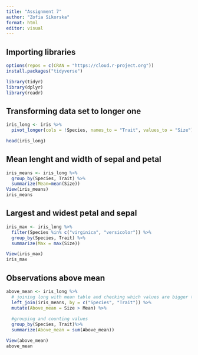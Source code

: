 ```yaml
---
title: "Assignment 7"
author: "Zofia Sikorska"
format: html
editor: visual
---
```


## Importing libraries

```r
options(repos = c(CRAN = "https://cloud.r-project.org"))
install.packages("tidyverse")

```

```r
library(tidyr)
library(dplyr)
library(readr)
```

## Transforming data set to longer one

```r
iris_long <- iris %>%
  pivot_longer(cols = !Species, names_to = "Trait", values_to = "Size")

head(iris_long)
```

## Mean lenght and width of sepal and petal

```r
iris_means <- iris_long %>%
  group_by(Species, Trait) %>%
  summarize(Mean=mean(Size)) 
View(iris_means)
iris_means
```

## Largest and widest petal and sepal

```r
iris_max <- iris_long %>%
  filter(Species %in% c("virginica", "versicolor")) %>%
  group_by(Species, Trait) %>%
  summarize(Max = max(Size)) 

View(iris_max)
iris_max
```

## Observations above mean

```r
above_mean <- iris_long %>%
  # joining long with mean table and checking which values are bigger than mean
  left_join(iris_means, by = c("Species", "Trait")) %>%
  mutate(Above_mean = Size > Mean) %>%
  
  #grouping and counting values
  group_by(Species, Trait)%>%
  summarize(Above_mean = sum(Above_mean))

View(above_mean)
above_mean
```
